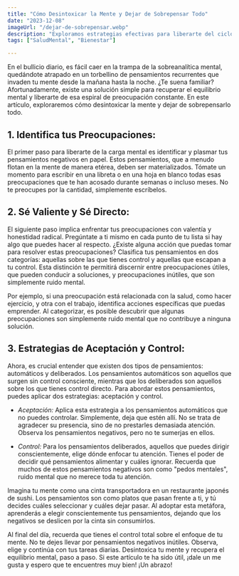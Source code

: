 ```yaml
---
title: "Cómo Desintoxicar la Mente y Dejar de Sobrepensar Todo"
date: "2023-12-08"
imageUrl: "/dejar-de-sobrepensar.webp"
description: "Exploramos estrategias efectivas para liberarte del ciclo de sobrepensar. Descubre cómo cultivar la paz mental, practicar la atención plena y establecer límites saludables puede ayudarte a encontrar un equilibrio mental más armonioso."
tags: ["SaludMental", "Bienestar"]

---
```


<CustomImage
  src="https://raw.githubusercontent.com/sebiten/posts/main/images/dejar-de-sobrepensar.webp"
  alt="Cómo Desintoxicar la Mente y Dejar de Sobrepensar Todo"
/>

En el bullicio diario, es fácil caer en la trampa de la sobreanalítica mental, quedándote atrapado en un torbellino de pensamientos recurrentes que invaden tu mente desde la mañana hasta la noche. ¿Te suena familiar? Afortunadamente, existe una solución simple para recuperar el equilibrio mental y liberarte de esa espiral de preocupación constante. En este artículo, exploraremos cómo desintoxicar la mente y dejar de sobrepensarlo todo.

## **1. Identifica tus Preocupaciones:**

El primer paso para liberarte de la carga mental es identificar y plasmar tus pensamientos negativos en papel. Estos pensamientos, que a menudo flotan en la mente de manera etérea, deben ser materializados. Tómate un momento para escribir en una libreta o en una hoja en blanco todas esas preocupaciones que te han acosado durante semanas o incluso meses. No te preocupes por la cantidad, simplemente escríbelos.

## **2. Sé Valiente y Sé Directo:**

El siguiente paso implica enfrentar tus preocupaciones con valentía y honestidad radical. Pregúntate a ti mismo en cada punto de tu lista si hay algo que puedes hacer al respecto. ¿Existe alguna acción que puedas tomar para resolver estas preocupaciones? Clasifica tus pensamientos en dos categorías: aquellas sobre las que tienes control y aquellas que escapan a tu control. Esta distinción te permitirá discernir entre preocupaciones útiles, que pueden conducir a soluciones, y preocupaciones inútiles, que son simplemente ruido mental.

Por ejemplo, si una preocupación está relacionada con la salud, como hacer ejercicio, y otra con el trabajo, identifica acciones específicas que puedas emprender. Al categorizar, es posible descubrir que algunas preocupaciones son simplemente ruido mental que no contribuye a ninguna solución.

## **3. Estrategias de Aceptación y Control:**

Ahora, es crucial entender que existen dos tipos de pensamientos: automáticos y deliberados. Los pensamientos automáticos son aquellos que surgen sin control consciente, mientras que los deliberados son aquellos sobre los que tienes control directo. Para abordar estos pensamientos, puedes aplicar dos estrategias: aceptación y control.

- _Aceptación:_ Aplica esta estrategia a los pensamientos automáticos que no puedes controlar. Simplemente, deja que estén allí. No se trata de agradecer su presencia, sino de no prestarles demasiada atención. Observa los pensamientos negativos, pero no te sumerjas en ellos.

- _Control:_ Para los pensamientos deliberados, aquellos que puedes dirigir conscientemente, elige dónde enfocar tu atención. Tienes el poder de decidir qué pensamientos alimentar y cuáles ignorar. Recuerda que muchos de estos pensamientos negativos son como "pedos mentales", ruido mental que no merece toda tu atención.

Imagina tu mente como una cinta transportadora en un restaurante japonés de sushi. Los pensamientos son como platos que pasan frente a ti, y tú decides cuáles seleccionar y cuáles dejar pasar. Al adoptar esta metáfora, aprenderás a elegir conscientemente tus pensamientos, dejando que los negativos se deslicen por la cinta sin consumirlos.

Al final del día, recuerda que tienes el control total sobre el enfoque de tu mente. No te dejes llevar por pensamientos negativos inútiles. Observa, elige y continúa con tus tareas diarias. Desintoxica tu mente y recupera el equilibrio mental, paso a paso. Si este artículo te ha sido útil, ¡dale un me gusta y espero que te encuentres muy bien! ¡Un abrazo!

